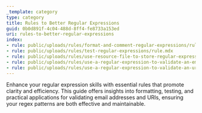```yaml
---
_template: category
type: category
title: Rules to Better Regular Expressions
guid: 0b0d891f-4c04-488d-8ff4-fe8733a153ed
uri: rules-to-better-regular-expressions
index:
- rule: public/uploads/rules/format-and-comment-regular-expressions/rule.mdx
- rule: public/uploads/rules/test-regular-expressions/rule.mdx
- rule: public/uploads/rules/use-resource-file-to-store-regular-expressions/rule.mdx
- rule: public/uploads/rules/use-a-regular-expression-to-validate-an-email-address/rule.mdx
- rule: public/uploads/rules/use-a-regular-expression-to-validate-an-uri/rule.mdx
---
```


Enhance your regular expression skills with essential rules that promote clarity and efficiency. This guide offers insights into formatting, testing, and practical applications for validating email addresses and URIs, ensuring your regex patterns are both effective and maintainable.
